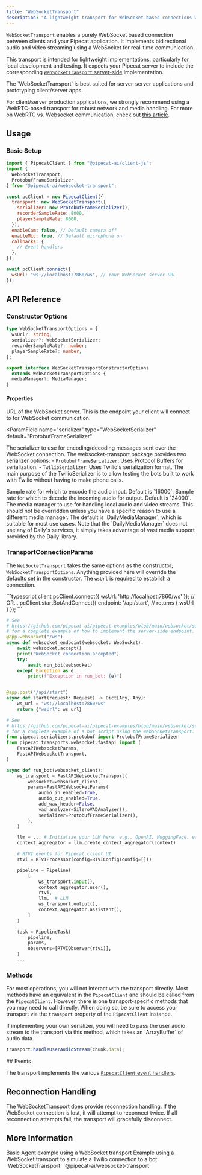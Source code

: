 ```yaml
---
title: "WebSocketTransport"
description: "A lightweight transport for WebSocket based connections with Pipecat"
---
```


`WebSocketTransport` enables a purely WebSocket based connection between clients and your Pipecat application. It implements bidirectional audio and video streaming using a WebSocket for real-time communication.

This transport is intended for lightweight implementations, particularly for local development and testing. It expects your Pipecat server to include the corresponding [`WebSocketTransport` server-side](/server/services/transport/websocket-server) implementation.

<Warning>
The `WebSocketTransport` is best suited for server-server applications and prototyping client/server apps.

For client/server production applications, we strongly recommend using a WebRTC-based transport for robust network and media handling. For more on WebRTC vs. Websocket communication, check out [this article](https://voiceaiandvoiceagents.com/#websockets-webrtc).

</Warning>

## Usage

### Basic Setup

```javascript
import { PipecatClient } from "@pipecat-ai/client-js";
import {
  WebSocketTransport,
  ProtobufFrameSerializer,
} from "@pipecat-ai/websocket-transport";

const pcClient = new PipecatClient({
  transport: new WebSocketTransport({
    serializer: new ProtobufFrameSerializer(),
    recorderSampleRate: 8000,
    playerSampleRate: 8000,
  }),
  enableCam: false, // Default camera off
  enableMic: true, // Default microphone on
  callbacks: {
    // Event handlers
  },
});

await pcClient.connect({
  wsUrl: "ws://localhost:7860/ws", // Your WebSocket server URL
});
```

## API Reference

### Constructor Options

```typescript
type WebSocketTransportOptions = {
  wsUrl?: string;
  serializer?: WebSocketSerializer;
  recorderSampleRate?: number;
  playerSampleRate?: number;
};

export interface WebSocketTransportConstructorOptions
  extends WebSocketTransportOptions {
  mediaManager?: MediaManager;
}
```

#### Properties

<ParamField name="wsUrl" type="string">
  URL of the WebSocket server. This is the endpoint your client will connect to
  for WebSocket communication.
</ParamField>

<ParamField
  name="serializer"
  type="WebSocketSerializer"
  default="ProtobufFrameSerializer"
>
  The serializer to use for encoding/decoding messages sent over the WebSocket
  connection. The websocket-transport package provides two serializer options: -
  `ProtobufFrameSerializer`: Uses Protocol Buffers for serialization. -
  `TwilioSerializer`: Uses Twilio's serialization format. The main purpose of
  the TwilioSerializer is to allow testing the bots built to work with Twilio
  without having to make phone calls.
</ParamField>

<ParamField name="recorderSampleRate" type="number">
  Sample rate for which to encode the audio input. Default is `16000`.
</ParamField>

<ParamField name="playerSampleRate" type="number">
  Sample rate for which to decode the incoming audio for output. Default is
  `24000`.
</ParamField>

<ParamField name="mediaManager" type="MediaManager" default="DailyMediaManager">
  The media manager to use for handling local audio and video streams. This
  should not be overridden unless you have a specific reason to use a different
  media manager. The default is `DailyMediaManager`, which is suitable for most
  use cases. Note that the `DailyMediaManager` does not use any of Daily's
  services, it simply takes advantage of vast media support provided by the
  Daily library.
</ParamField>

### TransportConnectionParams

The `WebSocketTransport` takes the same options as the constructor; `WebSocketTransportOptions`. Anything provided here will override the defaults set in the constructor. The `wsUrl` is required to establish a connection.

<CodeGroup>
```typescript client
pcClient.connect({
  wsUrl: 'http://localhost:7860/ws'
});
// OR...
pcClient.startBotAndConnect({
  endpoint: '/api/start', // returns { wsUrl }
});
```

```python server
# See
# https://github.com/pipecat-ai/pipecat-examples/blob/main/websocket/server/server.py
# for a complete example of how to implement the server-side endpoint.
@app.websocket("/ws")
async def websocket_endpoint(websocket: WebSocket):
    await websocket.accept()
    print("WebSocket connection accepted")
    try:
        await run_bot(websocket)
    except Exception as e:
        print(f"Exception in run_bot: {e}")


@app.post("/api/start")
async def start(request: Request) -> Dict[Any, Any]:
    ws_url = "ws://localhost:7860/ws"
    return {"wsUrl": ws_url}
```

```python bot
# See
# https://github.com/pipecat-ai/pipecat-examples/blob/main/websocket/server/bot_websocket_server.py
# for a complete example of a bot script using the WebSocketTransport.
from pipecat.serializers.protobuf import ProtobufFrameSerializer
from pipecat.transports.websocket.fastapi import (
    FastAPIWebsocketParams,
    FastAPIWebsocketTransport,
)

async def run_bot(websocket_client):
    ws_transport = FastAPIWebsocketTransport(
        websocket=websocket_client,
        params=FastAPIWebsocketParams(
            audio_in_enabled=True,
            audio_out_enabled=True,
            add_wav_header=False,
            vad_analyzer=SileroVADAnalyzer(),
            serializer=ProtobufFrameSerializer(),
        ),
    )

    llm = ... # Initialize your LLM here, e.g., OpenAI, HuggingFace, etc.
    context_aggregator = llm.create_context_aggregator(context)

    # RTVI events for Pipecat client UI
    rtvi = RTVIProcessor(config=RTVIConfig(config=[]))

    pipeline = Pipeline(
        [
            ws_transport.input(),
            context_aggregator.user(),
            rtvi,
            llm,  # LLM
            ws_transport.output(),
            context_aggregator.assistant(),
        ]
    )

    task = PipelineTask(
        pipeline,
        params,
        observers=[RTVIObserver(rtvi)],
    )
    ...
```

</CodeGroup>

### Methods

For most operations, you will not interact with the transport directly. Most methods have an equivalent in the `PipecatClient` and should be called from the `PipecatClient`. However, there is one transport-specific methods that you may need to call directly. When doing so, be sure to access your transport via the `transport` property of the `PipecatClient` instance.

<ResponseField name="handleUserAudioStream" type="method">
  If implementing your own serializer, you will need to pass the user audio
  stream to the transport via this method, which takes an `ArrayBuffer` of audio
  data.

```javascript
transport.handleUserAudioStream(chunk.data);
```

</ResponseField>
## Events

The transport implements the various [`PipecatClient` event handlers](/client/js/api-reference/callbacks).

## Reconnection Handling

The WebSocketTransport does provide reconnection handling. If the WebSocket connection is lost, it will attempt to reconnect twice. If all reconnection attempts fail, the transport will gracefully disconnect.

## More Information

<CardGroup cols={2}>
  <Card
    horizontal
    title="WebSocket Demo"
    icon="video"
    href="https://github.com/pipecat-ai/pipecat-examples/tree/main/websocket"
  >
    Basic Agent example using a WebSocket transport
  </Card>
  <Card
    horizontal
    title="Twilio Demo"
    icon="video"
    href="https://github.com/pipecat-ai/pipecat-examples/tree/main/twilio-chatbot"
  >
    Example using a WebSocket transport to simulate a Twilio connection to a bot
  </Card>
  <Card
    horizontal
    title="Source"
    icon="github"
    href="https://github.com/pipecat-ai/pipecat-client-web-transports/tree/main/transports/websocket-transport"
  >
    `WebSocketTransport`
  </Card>
  <Card
    horizontal
    title="Package"
    icon="browser"
    href="https://www.npmjs.com/package/@pipecat-ai/websocket-transport"
  >
    `@pipecat-ai/websocket-transport`
  </Card>
</CardGroup>

